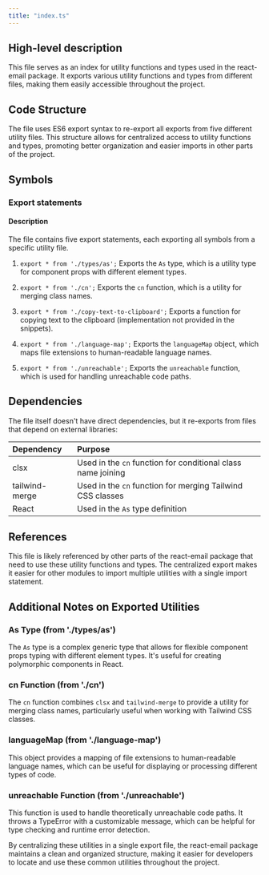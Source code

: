 ```yaml
---
title: "index.ts"
---
```


## High-level description
This file serves as an index for utility functions and types used in the react-email package. It exports various utility functions and types from different files, making them easily accessible throughout the project.

## Code Structure
The file uses ES6 export syntax to re-export all exports from five different utility files. This structure allows for centralized access to utility functions and types, promoting better organization and easier imports in other parts of the project.

## Symbols

### Export statements
#### Description
The file contains five export statements, each exporting all symbols from a specific utility file.

1. `export * from './types/as';`
   Exports the `As` type, which is a utility type for component props with different element types.

2. `export * from './cn';`
   Exports the `cn` function, which is a utility for merging class names.

3. `export * from './copy-text-to-clipboard';`
   Exports a function for copying text to the clipboard (implementation not provided in the snippets).

4. `export * from './language-map';`
   Exports the `languageMap` object, which maps file extensions to human-readable language names.

5. `export * from './unreachable';`
   Exports the `unreachable` function, which is used for handling unreachable code paths.

## Dependencies
The file itself doesn't have direct dependencies, but it re-exports from files that depend on external libraries:

| Dependency | Purpose |
|:-----------|:--------|
| clsx | Used in the `cn` function for conditional class name joining |
| tailwind-merge | Used in the `cn` function for merging Tailwind CSS classes |
| React | Used in the `As` type definition |

## References
This file is likely referenced by other parts of the react-email package that need to use these utility functions and types. The centralized export makes it easier for other modules to import multiple utilities with a single import statement.

## Additional Notes on Exported Utilities

### As Type (from './types/as')
The `As` type is a complex generic type that allows for flexible component props typing with different element types. It's useful for creating polymorphic components in React.

### cn Function (from './cn')
The `cn` function combines `clsx` and `tailwind-merge` to provide a utility for merging class names, particularly useful when working with Tailwind CSS classes.

### languageMap (from './language-map')
This object provides a mapping of file extensions to human-readable language names, which can be useful for displaying or processing different types of code.

### unreachable Function (from './unreachable')
This function is used to handle theoretically unreachable code paths. It throws a TypeError with a customizable message, which can be helpful for type checking and runtime error detection.

By centralizing these utilities in a single export file, the react-email package maintains a clean and organized structure, making it easier for developers to locate and use these common utilities throughout the project.